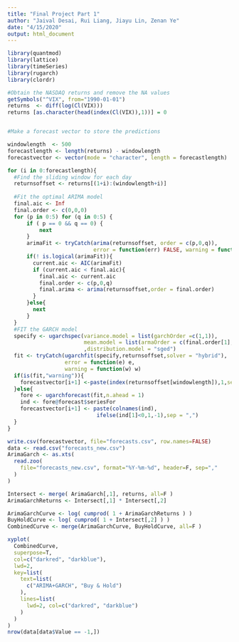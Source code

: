 ---
title: "Final Project Part 1"
author: "Jaival Desai, Rui Liang, Jiayu Lin, Zenan Ye"
date: "4/15/2020"
output: html_document
---
```{r, warning=FALSE, message=FALSE}
library(quantmod)
library(lattice)
library(timeSeries)
library(rugarch)
library(clordr)
```

```{r,warning=FALSE,message=FALSE}
#Obtain the NASDAQ returns and remove the NA values
getSymbols("^VIX", from="1990-01-01")
returns  <- diff(log(Cl(VIX)))
returns [as.character(head(index(Cl(VIX)),1))] = 0


#Make a forecast vector to store the predictions

windowlength  <- 500
forecastlength <- length(returns) - windowlength
forecastvector <- vector(mode = "character", length = forecastlength)
```

```{r}
for (i in 0:forecastlength){
  #Find the sliding window for each day
  returnsoffset <- returns[(1+i):(windowlength+i)]
  
  #Fit the optimal ARIMA model
  final.aic <- Inf
  final.order <- c(0,0,0)
  for (p in 0:5) for (q in 0:5) {
      if ( p == 0 && q == 0) {
          next
      }
      arimaFit <- tryCatch(arima(returnsoffset, order = c(p,0,q)),
                           error = function(err) FALSE, warning = function(err) FALSE)
      if(! is.logical(arimaFit)){
        current.aic <- AIC(arimaFit)
        if (current.aic < final.aic){
          final.aic <- current.aic
          final.order <- c(p,0,q)
          final.arima <- arima(returnsoffset,order = final.order)
        }
      }else{
        next
      }
  }
  #FIT the GARCH model 
  specify <- ugarchspec(variance.model = list(garchOrder =c(1,1)),
                        mean.model = list(armaOrder = c(final.order[1],final.order[3]),include.mean = TRUE)
                        ,distribution.model = "sged")
  fit <- tryCatch(ugarchfit(specify,returnsoffset,solver = "hybrid"),
                  error = function(e) e,
                  warning = function(w) w)
  if(is(fit,"warning")){
    forecastvector[i+1] <-paste(index(returnsoffset[windowlength]),1,sep = ",")
  }else{
    fore <- ugarchforecast(fit,n.ahead = 1)
    ind <- fore@forecast$seriesFor
    forecastvector[i+1] <- paste(colnames(ind),
                            ifelse(ind[1]<0,1,-1),sep = ",")
  }
}
```

```{r}
write.csv(forecastvector, file="forecasts.csv", row.names=FALSE)
data <- read.csv("forecasts_new.csv")
ArimaGarch <- as.xts( 
  read.zoo(
    file="forecasts_new.csv", format="%Y-%m-%d", header=F, sep=","
  )
)
```

```{r}
Intersect <- merge( ArimaGarch[,1], returns, all=F )
ArimaGarchReturns <- Intersect[,1] * Intersect[,2]

ArimaGarchCurve <- log( cumprod( 1 + ArimaGarchReturns ) )
BuyHoldCurve <- log( cumprod( 1 + Intersect[,2] ) )
CombinedCurve <- merge(ArimaGarchCurve, BuyHoldCurve, all=F )

xyplot( 
  CombinedCurve,
  superpose=T,
  col=c("darkred", "darkblue"),
  lwd=2,
  key=list( 
    text=list(
      c("ARIMA+GARCH", "Buy & Hold")
    ),
    lines=list(
      lwd=2, col=c("darkred", "darkblue")
    )
  )
)
nrow(data[data$Value == -1,])
```


